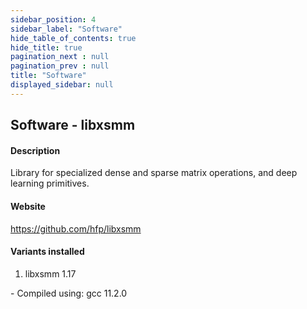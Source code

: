 ```yaml
---
sidebar_position: 4
sidebar_label: "Software"
hide_table_of_contents: true
hide_title: true
pagination_next : null
pagination_prev : null
title: "Software"
displayed_sidebar: null
---
```


## Software - libxsmm


#### Description
Library for specialized dense and sparse matrix operations, and deep learning primitives.

#### Website
https://github.com/hfp/libxsmm

#### Variants installed
1. libxsmm 1.17
<div class="ul-circle">
    - Compiled using: gcc 11.2.0
</div>

